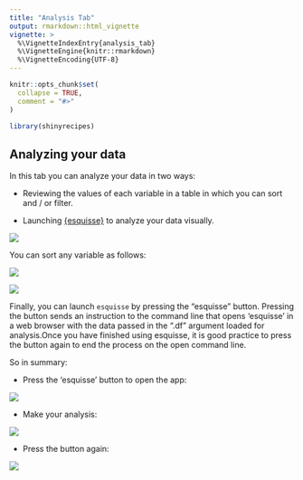```yaml
---
title: "Analysis Tab"
output: rmarkdown::html_vignette
vignette: >
  %\VignetteIndexEntry{analysis_tab}
  %\VignetteEngine{knitr::rmarkdown}
  %\VignetteEncoding{UTF-8}
---
```


```r
knitr::opts_chunk$set(
  collapse = TRUE,
  comment = "#>"
)
```

```r
library(shinyrecipes)
```

<style>
img {
  max-width: 700px;
  max-height: 400px;
}
</style>

## Analyzing your data

In this tab you can analyze your data in two ways:

- Reviewing the values of each variable in a table in which you can sort and / or filter.

- Launching [{esquisse}](https://dreamrs.github.io/esquisse/index.html) to analyze your data visually.

![](figures/analysis1.png)


You can sort any variable as follows:

![](figures/sort1.png)

![](figures/sort2.png)


Finally, you can launch `esquisse` by pressing the "esquisse" button. Pressing the button sends an instruction to the command line that opens 'esquisse' in a web browser with the data passed in the ".df" argument loaded for analysis.Once you have finished using esquisse, it is good practice to press the button again to end the process on the open command line.


So in summary:

- Press the 'esquisse' button to open the app:

![](figures/esquisse1.png)


- Make your analysis:

![](figures/esquisse2.png)

- Press the button again:

![](figures/esquisse3.png)



















